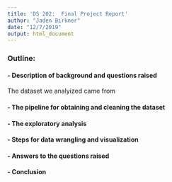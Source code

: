 ```yaml
---
title: 'DS 202:  Final Project Report'
author: "Jaden Birkner"
date: "12/7/2019"
output: html_document
---
```


### Outline:
#### - Description of background and questions raised

The dataset we analyized came from 

#### - The pipeline for obtaining and cleaning the dataset
#### - The exploratory analysis
#### - Steps for data wrangling and visualization
#### - Answers to the questions raised
#### - Conclusion